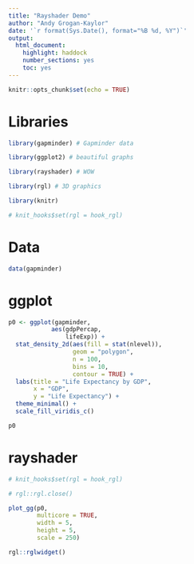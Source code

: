 ```yaml
---
title: "Rayshader Demo"
author: "Andy Grogan-Kaylor"
date: '`r format(Sys.Date(), format="%B %d, %Y")`'
output: 
  html_document: 
    highlight: haddock
    number_sections: yes
    toc: yes
---
```


```r

knitr::opts_chunk$set(echo = TRUE)

```

# Libraries

```r

library(gapminder) # Gapminder data

library(ggplot2) # beautiful graphs

library(rayshader) # WOW

library(rgl) # 3D graphics

library(knitr)

# knit_hooks$set(rgl = hook_rgl)

```

# Data

```r

data(gapminder)

```


# ggplot

```r

p0 <- ggplot(gapminder, 
            aes(gdpPercap, 
                lifeExp)) +
  stat_density_2d(aes(fill = stat(nlevel)), 
                  geom = "polygon",
                  n = 100, 
                  bins = 10, 
                  contour = TRUE) +
  labs(title = "Life Expectancy by GDP",
       x = "GDP",
       y = "Life Expectancy") +
  theme_minimal() +
  scale_fill_viridis_c()

p0

```

# rayshader

```r

# knit_hooks$set(rgl = hook_rgl)

# rgl::rgl.close()

plot_gg(p0, 
        multicore = TRUE, 
        width = 5, 
        height = 5, 
        scale = 250)

rgl::rglwidget()

```







